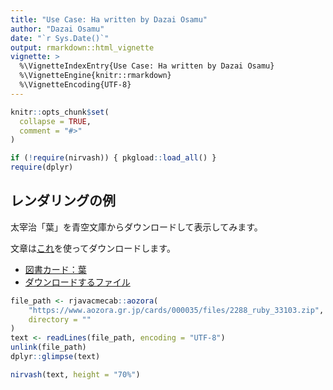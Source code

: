 ```yaml
---
title: "Use Case: Ha written by Dazai Osamu"
author: "Dazai Osamu"
date: "`r Sys.Date()`"
output: rmarkdown::html_vignette
vignette: >
  %\VignetteIndexEntry{Use Case: Ha written by Dazai Osamu}
  %\VignetteEngine{knitr::rmarkdown}
  %\VignetteEncoding{UTF-8}
---
```


```r
knitr::opts_chunk$set(
  collapse = TRUE,
  comment = "#>"
)

if (!require(nirvash)) { pkgload::load_all() }
require(dplyr)
```

## レンダリングの例

太宰治「葉」を青空文庫からダウンロードして表示してみます。

文章は[これ](https://paithiov909.github.io/rjavacmecab/reference/aozora.html)を使ってダウンロードします。

- [図書カード：葉](https://www.aozora.gr.jp/cards/000035/card2288.html)
- [ダウンロードするファイル](https://www.aozora.gr.jp/cards/000035/files/2288_ruby_33103.zip)

```r
file_path <- rjavacmecab::aozora(
    "https://www.aozora.gr.jp/cards/000035/files/2288_ruby_33103.zip",
    directory = ""
)
text <- readLines(file_path, encoding = "UTF-8")
unlink(file_path)
dplyr::glimpse(text)
```

```r
nirvash(text, height = "70%")
```
